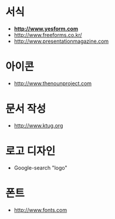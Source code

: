 = 서식 =
* '''[[예스폼|http://www.yesform.com]]'''
*  [[무료서식|http://www.freeforms.co.kr/]]
* [[프레젠테이션 서식| http://www.presentationmagazine.com]]

= 아이콘 =
* [[Icons | http://www.thenounproject.com]]

= 문서 작성 =
* [[한글TeX| http://www.ktug.org]]

= 로고 디자인 =
* Google-search "logo"

= 폰트 =
* [[http://www.fonts.com]]


